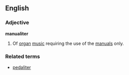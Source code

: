 ==English==
===Adjective===
'''manualiter'''
#Of [[organ]] [[music]] requiring the use of the [[manual]]s only.
===Related terms===
*[[pedaliter]]